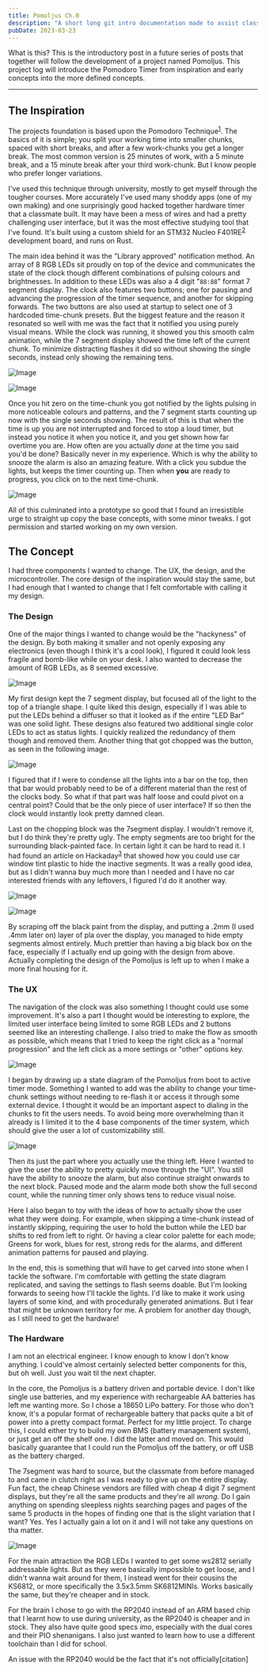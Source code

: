 ```yaml
---
title: Pomoljus Ch.0
description: "A short long git intro documentation made to assist classmates and myself to learn or relearn git"
pubDate: 2023-03-23
---
```



What is this? This is the introductory post in a future series of posts that together will follow the development of a project named Pomoljus. This project log will introduce the Pomodoro Timer from inspiration and early concepts into the more defined concepts.

---

## The Inspiration

The projects foundation is based upon the Pomodoro Technique<sup>[1]</sup>. The basics of it is simple; you split your working time into smaller chunks, spaced with short breaks, and after a few work-chunks you get a longer break. The most common version is 25 minutes of work, with a 5 minute break, and a 15 minute break after your third work-chunk. But I know people who prefer longer variations. 

I've used this technique through university, mostly to get myself through the tougher courses. More accurately I've used many shoddy apps (one of my own making) and one surprisingly good hacked together hardware timer that a classmate built. It may have been a mess of wires and had a pretty challenging user interface, but it was the most effective studying tool that I've found. It's built using a custom shield for an STM32 Nucleo F401RE<sup>[2]</sup> development board, and runs on Rust. 

The main idea behind it was the "Library approved" notification method. An array of 8 RGB LEDs sit proudly on top of the device and communicates the state of the clock though different combinations of pulsing colours and brightnesses. In addition to these LEDs was also a 4 digit "`88:88`" format 7 segment display. The clock also features two buttons; one for pausing and advancing the progression of the timer sequence, and another for skipping forwards. The two buttons are also used at startup to select one of 3 hardcoded time-chunk presets. But the biggest feature and the reason it resonated so well with me was the fact that it notified you using purely visual means. While the clock was running, it showed you this smooth calm animation, while the 7 segment display showed the time left of the current chunk. To minimize distracting flashes it did so without showing the single seconds, instead only showing the remaining tens. 

<Image src="/images/Ch0/Ch0_1.png" alt="Image" />

![Image](/images/Ch0/Ch0_1.png) 

Once you hit zero on the time-chunk you got notified by the lights pulsing in more noticeable colours and patterns, and the 7 segment starts counting up now with the single seconds showing. The result of this is that when the time is up you are not interrupted and forced to stop a loud timer, but instead you notice it when you notice it, and you get shown how far overtime you are. How often are you actually *done* at the time you said you'd be done? Basically never in my experience. Which is why the ability to snooze the alarm is also an amazing feature. With a click you subdue the lights, but keeps the timer counting up. Then when **you** are ready to progress, you click on to the next time-chunk. 

![Image](/images/Ch0/Ch0_2.png)

All of this culminated into a prototype so good that I found an irresistible urge to straight up copy the base concepts, with some minor tweaks. I got permission and started working on my own version.

## The Concept

I had three components I wanted to change. The UX, the design, and the microcontroller. The core design of the inspiration would stay the same, but I had enough that I wanted to change that I felt comfortable with calling it my design. 

### The Design

One of the major things I wanted to change would be the "hackyness" of the design. By both making it smaller and not openly exposing any electronics (even though I think it's a cool look), I figured it could look less fragile and bomb-like while on your desk. I also wanted to decrease the amount of RGB LEDs, as 8 seemed excessive.

![Image](/images/Ch0/Ch0_3.png)

My first design kept the 7 segment display, but focused all of the light to the top of a triangle shape. I quite liked this design, especially if I was able to put the LEDs behind a diffuser so that it looked as if the entire "LED Bar" was one solid light. These designs also featured two additional single color LEDs to act as status lights. I quickly realized the redundancy of them though and removed them. Another thing that got chopped was the button, as seen in the following image. 

![Image](/images/Ch0/Ch0_4.png)

I figured that if I were to condense all the lights into a bar on the top, then that bar would probably need to be of a different material than the rest of the clocks body. So what if that part was half loose and could pivot on a central point? Could that be the only piece of user interface? If so then the clock would instantly look pretty damned clean. 

Last on the chopping block was the 7segment display. I wouldn't remove it, but I do think they're pretty ugly. The empty segments are too bright for the surrounding black-painted face. In certain light it can be hard to read it. I had found an article on Hackaday<sup>[3]</sup> that showed how you could use car window tint plastic to hide the inactive segments. It was a really good idea, but as I didn't wanna buy much more than I needed and I have no car interested friends with any leftovers, I figured I'd do it another way.

![Image](/images/Ch0/Ch0_8.png)

![Image](/images/Ch0/Ch0_9.png)

By scraping off the black paint from the display, and putting a .2mm (I used .4mm later on) layer of pla over the display, you managed to hide empty segments almost entirely. Much prettier than having a big black box on the face, especially if I actually end up going with the design from above. Actually completing the design of the Pomoljus is left up to when I make a more final housing for it.

### The UX 

The navigation of the clock was also something I thought could use some improvement. It's also a part I thought would be interesting to explore, the limited user interface being limited to some RGB LEDs and 2 buttons seemed like an interesting challenge. I also tried to make the flow as smooth as possible, which means that I tried to keep the right click as a "normal progression" and the left click as a more settings or "other" options key. 

![Image](/images/Ch0/Ch0_7.png)

I began by drawing up a state diagram of the Pomoljus from boot to active timer mode. Something I wanted to add was the ability to change your time-chunk settings without needing to re-flash it or access it through some external device. I thought it would be an important aspect to dialing in the chunks to fit the users needs. To avoid being more overwhelming than it already is I limited it to the 4 base components of the timer system, which should give the user a lot of customizability still.

![Image](/images/Ch0/Ch0_6.png)

Then its just the part where you actually use the thing left. Here I wanted to give the user the ability to pretty quickly move through the "UI". You still have the ability to snooze the alarm, but also continue straight onwards to the next block. Paused mode and the alarm mode both show the full second count, while the running timer only shows tens to reduce visual noise. 

Here I also began to toy with the ideas of how to actually show the user what they were doing. For example, when skipping a time-chunk instead of instantly skipping, requiring the user to hold the button while the LED bar shifts to red from left to right. Or having a clear color palette for each mode; Greens for work, blues for rest, strong reds for the alarms, and different animation patterns for paused and playing. 

In the end, this is something that will have to get carved into stone when I tackle the software. I'm comfortable with getting the state diagram replicated, and saving the settings to flash seems doable. But I'm looking forwards to seeing how I'll tackle the lights. I'd like to make it work using layers of some kind, and with procedurally generated animations. But I fear that might be unknown territory for me. A problem for another day though, as I still need to get the hardware!

### The Hardware

I am not an electrical engineer. I know enough to know I don't know anything. I could've almost certainly selected better components for this, but oh well. Just you wait til the next chapter. 

In the core, the Pomoljus is a battery driven and portable device. I don't like single use batteries, and my experience with rechargeable AA batteries has left me wanting more. So I chose a 18650 LiPo battery. For those who don't know, it's a popular format of rechargeable battery that packs quite a bit of power into a pretty compact format. Perfect for my little project. To charge this, I could either try to build my own BMS (battery management system), or just get an off the shelf one. I did the latter and moved on. This would basically guarantee that I could run the Pomoljus off the battery, or off USB as the battery charged. 

The 7segment was hard to source, but the classmate from before managed to and came in clutch right as I was ready to give up on the entire display. Fun fact, the cheap Chinese vendors are filled with cheap 4 digit 7 segment displays, but they're all the same products and they're all *wrong*. Do I gain anything on spending sleepless nights searching pages and pages of the same 5 products in the hopes of finding one that is the slight variation that I want? Yes. Yes I actually gain a lot on it and I will not take any questions on tha matter. 

![Image](/images/Ch0/Ch0_10.png)

For the main attraction the RGB LEDs I wanted to get some ws2812 serially addressable lights. But as they were basically impossible to get loose, and I didn't wanna wait around for them, I instead went for their cousins the KS6812, or more specifically the 3.5x3.5mm SK6812MINIs. Works basically the same, but they're cheaper and in stock.

For the brain I chose to go with the RP2040 instead of an ARM based chip that I learnt how to use during university, as the RP2040 is cheaper and in stock. They also have quite good specs *imo*, especially with the dual cores and their PIO shenanigans. I also just wanted to learn how to use a different toolchain than I did for school.

An issue with the RP2040 would be the fact that it's not officially[citation]

[1]: https://francescocirillo.com/products/the-pomodoro-technique
[2]: https://www.st.com/en/evaluation-tools/nucleo-f401re.html
[3]: https://hackaday.com/2022/06/03/quick-tip-improves-seven-segment-led-visibility/
